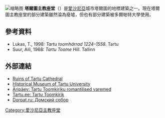 [[File:Tartu_Cathedral.jpg|缩略图]]
'''塔爾圖主教座堂'''（{{lang-et|Tartu toomkirik}}）是[[愛沙尼亞|愛沙尼亞]]城市塔爾圖的地標建築之一。現在塔爾圖主教座堂的部分建築雖然淪為廢墟，但也有部分建築被多爾帕特大學使用。
==參考資料==
* Lukas, T., 1998: ''Tartu toomhärrad 1224–1558.'' Tartu
* Suur, Aili, 1968: ''Tartu Toome Hill.'' Tallinn
== 外部連結 ==
* [https://web.archive.org/web/20071023033934/http://visittartu.com/8189 Ruins of Tartu Cathedral]
* [http://www.ut.ee/REAM/museum.html Historical Museum of Tartu University] {{Wayback|url=http://www.ut.ee/REAM/museum.html |date=20100329120706 }}
* [http://ap3.ee/Default2.aspx?PaperArticle=1&code=3358/new_eri_artiklid_335806 Äripäev: Tartu Toomkiriku romantilised varemed]{{dead link|date=2017年12月 |bot=InternetArchiveBot |fix-attempted=yes }} {{et icon}}
* [http://www.tartu.ee/?lang_id=1&menu_id=6&page_id=80 Tartu.ee: Tartu Toomkirik] {{WebCite|url=https://www.webcitation.org/6G2QdCa1L?url=http://www.tartu.ee/?lang_id=1 |date=20130421060754 |dateformat=iso }} {{et icon}}
* [https://web.archive.org/web/20120124192833/http://www.dorpat.ru/index/tartu_dome_cathedral/0-380 Dorpat.ru: Домский собор] {{ru icon}}

[[Category:愛沙尼亞主教座堂|Category:愛沙尼亞主教座堂]]
